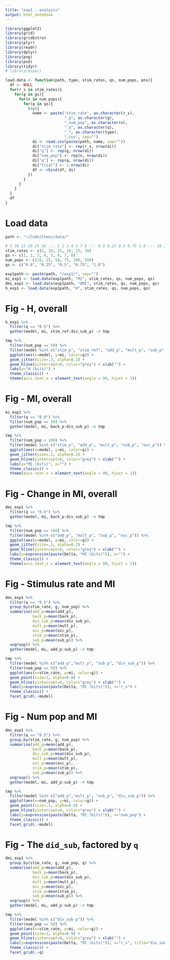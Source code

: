 ```yaml
---
title: "exp1 - analysis"
output: html_notebook
---
```


```r
library(ggplot2)
library(grid)
library(gridExtra)
library(plyr)
library(readr)
library(dplyr)
library(png)
library(psd)
library(tidyr)
# library(bspec)

load.data <- function(path, type, stim_rates, qs, num_pops, pns){
  df <- NULL
  for(r_s in stim_rates){
    for(g in gs){
      for(n in num_pops){
        for(q in qs){
          try({
            name <- paste("stim_rate", as.character(r_s), 
                          "_g", as.character(g),
                          "_num_pop", as.character(n),
                          "_q", as.character(q),
                          "_", as.character(type), 
                          ".csv", sep="")
            di <- read.csv(paste(path, name, sep=""))
            di["stim_rate"] <- rep(r_s, nrow(di))
            di["g"] <- rep(g, nrow(di))
            di["num_pop"] <- rep(n, nrow(di))
            di["q"] <- rep(q, nrow(di))
            di["trial"] <- 1:nrow(di)
            df <- rbind(df, di)  
          })  
        }
      }
    }
  }
  df
}
```

# Load data
```r
path <- "~/Code/theoc/data/"

# 5 10 15 20 25 30 ::: 1 2 3 4 5 7 8 ::: 0.0 0.25 0.5 0.75 1.0 ::: 10 25 50 75 100 500 
stim_rates <- c(5, 10, 15, 20, 25, 30)
gs <- c(1, 2, 3, 4, 5, 6, 7, 8)
num_pops <- c(10, 25, 50, 75, 100, 500)
qs <- c("0.0", "0.25", "0.5", "0.75", "1.0")

exp1path <- paste(path, "/exp1/", sep="")
mi_exp1 <- load.data(exp1path, "MI", stim_rates, qs, num_pops, qs)
dmi_exp1 <- load.data(exp1path, "dMI", stim_rates, qs, num_pops, qs)
h_exp1 <- load.data(exp1path, "H", stim_rates, qs, num_pops, qs)
```

# Fig - H, overall
```r
h_exp1 %>% 
  filter(q == "0.5") %>% 
  gather(model, mi, stim_ref:div_sub_p) -> tmp

tmp %>% 
  filter(num_pop == 50) %>% 
  filter(model %in% c("stim_p", "stim_ref", "add_p", "mult_p", "sub_p", "osc_p")) %>% 
  ggplot(aes(x=model, y=mi, color=g)) +
  geom_jitter(size=.3, alpha=0.2) +
  geom_hline(yintercept=0, color="grey") + xlab("") +
  labs(y="H (bits)") +
  theme_classic() +
  theme(axis.text.x = element_text(angle = 90, hjust = 1))
```

# Fig - MI, overall
```r
mi_exp1 %>% 
  filter(q == "0.0") %>% 
  filter(num_pop == 50) %>% 
  gather(model, mi, back_p:div_sub_p) -> tmp

tmp %>% 
  filter(num_pop < 100) %>% 
  filter(model %in% c("stim_p", "add_p", "mult_p", "sub_p", "osc_p")) %>% 
  ggplot(aes(x=model, y=mi, color=g)) +
  geom_jitter(size=.3, alpha=0.2) +
  geom_hline(yintercept=0, color="grey") + xlab("") +
  labs(y="MI (bits)", x="") +
  theme_classic() +
  theme(axis.text.x = element_text(angle = 90, hjust = 1))
```

# Fig - Change in MI, overall
```r
dmi_exp1 %>% 
  filter(q == "0.0") %>% 
  gather(model, mi, back_p:div_sub_p) -> tmp

tmp %>% 
  filter(num_pop == 100) %>% 
  filter(model %in% c("add_p", "mult_p", "sub_p", "osc_p")) %>% 
  ggplot(aes(x=model, y=mi, color=g)) +
  geom_jitter(size=.3, alpha=0.2) +
  geom_hline(yintercept=0, color="grey") + xlab("") +
  labs(y=expression(paste(Delta, "MI (bits)")), x="") +
  theme_classic() +
  theme(axis.text.x = element_text(angle = 90, hjust = 1))
```

# Fig - Stimulus rate and MI
```r
dmi_exp1 %>% 
  filter(q == "0.5") %>% 
  group_by(stim_rate, g, num_pop) %>%
  summarise(add_p=mean(add_p),
            back_p=mean(back_p),
            div_sub_p=mean(div_sub_p),
            mult_p=mean(mult_p),
            osc_p=mean(osc_p),
            stim_p=mean(stim_p),
            sub_p=mean(sub_p)) %>%
  ungroup() %>%
  gather(model, mi, add_p:sub_p) -> tmp

tmp %>% 
  filter(model %in% c("add_p","mult_p", "sub_p", "div_sub_p")) %>% 
  filter(num_pop == 50) %>% 
  ggplot(aes(x=stim_rate, y=mi, color=g)) +
  geom_point(size=1, alpha=0.8) +
  geom_hline(yintercept=0, color="grey") + xlab("") +
  labs(y=expression(paste(Delta, "MI (bits)")), x="r_s") +
  theme_classic() +
  facet_grid(.~model)
```

# Fig - Num pop and MI
```r
dmi_exp1 %>% 
  filter(q == "0.5") %>%
  group_by(stim_rate, g, num_pop) %>%
  summarise(add_p=mean(add_p),
            back_p=mean(back_p),
            div_sub_p=mean(div_sub_p),
            mult_p=mean(mult_p),
            osc_p=mean(osc_p),
            stim_p=mean(stim_p),
            sub_p=mean(sub_p)) %>%
  ungroup() %>%
  gather(model, mi, add_p:sub_p) -> tmp

tmp %>% 
  filter(model %in% c("add_p","mult_p", "sub_p", "div_sub_p")) %>% 
  ggplot(aes(x=num_pop, y=mi, color=g)) +
  geom_point(size=.1, alpha=0.8) +
  geom_hline(yintercept=0, color="grey") + xlab("") +
  labs(y=expression(paste(Delta, "MI (bits)")), x="num_pop") +
  theme_classic() +
  facet_grid(.~model)
```

# Fig - The `did_sub`, factored by `q`
```r
dmi_exp1 %>% 
  group_by(stim_rate, g, num_pop, q) %>%
  summarise(add_p=mean(add_p),
            back_p=mean(back_p),
            div_sub_p=mean(div_sub_p),
            mult_p=mean(mult_p),
            osc_p=mean(osc_p),
            stim_p=mean(stim_p),
            sub_p=mean(sub_p)) %>%
  ungroup() %>%
  gather(model, mi, add_p:sub_p) -> tmp

tmp %>% 
  filter(model %in% c("div_sub_p")) %>% 
  filter(num_pop == 50) %>% 
  ggplot(aes(x=stim_rate, y=mi, color=g)) +
  geom_point(size=1, alpha=0.8) +
  geom_hline(yintercept=0, color="grey") + xlab("") +
  labs(y=expression(paste(Delta, "MI (bits)")), x="r_s", title="div_sub") +
  theme_classic() +
  facet_grid(.~q)
```